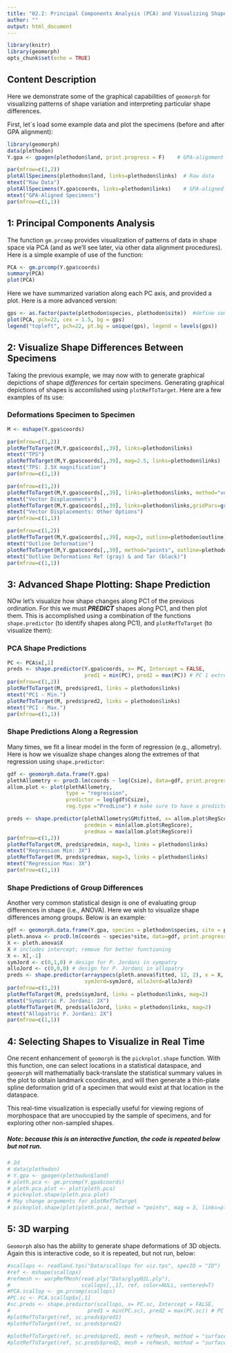 ---
title: "02.2: Principal Components Analysis (PCA) and Visualizing Shape Differences"
author: ""
output: html_document
---

```{r setup, include=FALSE, echo = TRUE, tidy = TRUE}
library(knitr)
library(geomorph)
opts_chunk$set(echo = TRUE)
```

## **Content Description**

Here we demonstrate some of the graphical capabilities of `geomorph` for visualizing patterns of shape variation and interpreting particular shape differences.

First, let´s load some example data and plot the specimens (before and after GPA alignment):
```{r eval=TRUE, out.width="80%"}
library(geomorph)
data(plethodon)
Y.gpa <- gpagen(plethodon$land, print.progress = F)    # GPA-alignment

par(mfrow=c(1,2)) 
plotAllSpecimens(plethodon$land, links=plethodon$links)  # Raw data
mtext("Raw Data")
plotAllSpecimens(Y.gpa$coords, links=plethodon$links)    # GPA-aligned data
mtext("GPA-Aligned Specimens")
par(mfrow=c(1,1)) 
```

## **1: Principal Components Analysis**

The function `gm.prcomp` provides visualization of patterns of data in shape space via PCA (and as we'll see later, via other data alignment procedures). Here is a simple example of use of the function:

```{r eval=TRUE}
PCA <- gm.prcomp(Y.gpa$coords)
summary(PCA)
plot(PCA)
```

Here we have summarized variation along each PC axis, and provided a plot. Here is a more advanced version:

```{r eval=TRUE}
gps <- as.factor(paste(plethodon$species, plethodon$site))  #define some groups for plotting
plot(PCA, pch=22, cex = 1.5, bg = gps) 
legend("topleft", pch=22, pt.bg = unique(gps), legend = levels(gps))
```


## **2: Visualize Shape Differences Between Specimens**

Taking the previous example, we may now with to generate graphical depictions of shape *differences* for certain specimens. Generating graphical depictions of shapes is accomlished using `plotRefToTarget`. Here are a few examples of its use: 

### Deformations Specimen to Specimen

```{r eval=TRUE}
M <- mshape(Y.gpa$coords)

par(mfrow=c(1,2))
plotRefToTarget(M,Y.gpa$coords[,,39], links=plethodon$links)
mtext("TPS")
plotRefToTarget(M,Y.gpa$coords[,,39], mag=2.5, links=plethodon$links)
mtext("TPS: 2.5X magnification")
par(mfrow=c(1,1))

par(mfrow=c(1,2))
plotRefToTarget(M,Y.gpa$coords[,,39], links=plethodon$links, method="vector", mag=3)
mtext("Vector Displacements")
plotRefToTarget(M,Y.gpa$coords[,,39], links=plethodon$links,gridPars=gridPar(pt.bg="red", link.col="green", pt.size = 1), method="vector", mag=3)
mtext("Vector Displacements: Other Options")
par(mfrow=c(1,1))

par(mfrow=c(1,2))
plotRefToTarget(M,Y.gpa$coords[,,39], mag=2, outline=plethodon$outline)  
mtext("Outline Deformation")
plotRefToTarget(M,Y.gpa$coords[,,39], method="points", outline=plethodon$outline)
mtext("Outline Deformations Ref (gray) & and Tar (black)")
par(mfrow=c(1,1))
```

## **3: Advanced Shape Plotting: Shape Prediction**

NOw let's visualize how shape changes along PC1 of the previous ordination. For this we must ***PREDICT*** shapes along PC1, and then plot them. This is accomplished using a combination of the functions `shape.predictor` (to identify shapes along PC1), and `plotRefToTarget` (to visualize them): 

### PCA Shape Predictions

```{r eval=TRUE}
PC <- PCA$x[,1]
preds <- shape.predictor(Y.gpa$coords, x= PC, Intercept = FALSE, 
                         pred1 = min(PC), pred2 = max(PC)) # PC 1 extremes, more technically
par(mfrow=c(1,2))
plotRefToTarget(M, preds$pred1, links = plethodon$links)
mtext("PC1 - Min.")
plotRefToTarget(M, preds$pred2, links = plethodon$links)
mtext("PC1 - Max.")
par(mfrow=c(1,1))
```

### Shape Predictions Along a Regression

Many times, we fit a linear model in the form of regression (e.g., allometry). Here is how we visualize shape changes along the extremes of that regression using `shape.predictor`:

```{r eval=TRUE}
gdf <- geomorph.data.frame(Y.gpa)
plethAllometry <- procD.lm(coords ~ log(Csize), data=gdf, print.progress = FALSE)
allom.plot <- plot(plethAllometry, 
                   type = "regression", 
                   predictor = log(gdf$Csize),
                   reg.type ="PredLine") # make sure to have a predictor 

preds <- shape.predictor(plethAllometry$GM$fitted, x= allom.plot$RegScore, Intercept = TRUE, 
                         predmin = min(allom.plot$RegScore), 
                         predmax = max(allom.plot$RegScore)) 
par(mfrow=c(1,2))
plotRefToTarget(M, preds$predmin, mag=3, links = plethodon$links)
mtext("Regression Min: 3X")
plotRefToTarget(M, preds$predmax, mag=3, links = plethodon$links)
mtext("Regression Max: 3X")
par(mfrow=c(1,1))
```

### Shape Predictions of Group Differences

Another very common statistical design is one of evaluating group differences in shape (i.e., ANOVA). Here we wish to visualize shape differences among groups. Below is an example:

```{r eval=TRUE}
gdf <- geomorph.data.frame(Y.gpa, species = plethodon$species, site = plethodon$site)
pleth.anova <- procD.lm(coords ~ species*site, data=gdf, print.progress = FALSE)
X <- pleth.anova$X
X # includes intercept; remove for better functioning 
X <- X[,-1]
symJord <- c(0,1,0) # design for P. Jordani in sympatry
alloJord <- c(0,0,0) # design for P. Jordani in allopatry
preds <- shape.predictor(arrayspecs(pleth.anova$fitted, 12, 2), x = X, Intercept = TRUE, 
                         symJord=symJord, alloJord=alloJord)
par(mfrow=c(1,2))
plotRefToTarget(M, preds$symJord, links = plethodon$links, mag=2)
mtext("Sympatric P. Jordani: 2X")
plotRefToTarget(M, preds$alloJord, links = plethodon$links, mag=2)
mtext("Allopatric P. Jordani: 2X")
par(mfrow=c(1,1))
```

## **4: Selecting Shapes to Visualize in Real Time**

One recent enhancement of `geomorph` is the `picknplot.shape` function. With this function, one can select locations in a statistical dataspace, and `geomorph` will mathematially back-translate the statistical summary values in the plot to obtain landmark coordinates, and will then generate a thin-plate spline deformation grid of a specimen that would exist at that location in the dataspace.  

This real-time visualization is especially useful for viewing regions of morphospace that are unoccupied by the sample of specimens, and for exploring other non-sampled shapes.

##### Note: because this is an interactive function, the code is repeated below but not run. 

```{r eval=TRUE}
# 2d
# data(plethodon) 
# Y.gpa <- gpagen(plethodon$land)
# pleth.pca <- gm.prcomp(Y.gpa$coords)
# pleth.pca.plot <- plot(pleth.pca)
# picknplot.shape(pleth.pca.plot) 
# May change arguments for plotRefToTarget
# picknplot.shape(plot(pleth.pca), method = "points", mag = 3, links=plethodon$links)
```

## **5: 3D warping**

`Geomorph` also has the ability to generate shape deformations of 3D objects. Again this is interactive code, so it is repeated, but not run, below:

```{r eval=TRUE}
#scallops <- readland.tps("Data/scallops for viz.tps", specID = "ID")
#ref <- mshape(scallops)
#refmesh <- warpRefMesh(read.ply("Data/glyp02L.ply"), 
#                       scallops[,,1], ref, color=NULL, centered=T)
#PCA.scallop <- gm.prcomp(scallops)
#PC.sc <- PCA.scallop$x[,1]
#sc.preds <- shape.predictor(scallops, x= PC.sc, Intercept = FALSE, 
#                         pred1 = min(PC.sc), pred2 = max(PC.sc)) # PC 1 extremes, more technically
#plotRefToTarget(ref, sc.preds$pred1)
#plotRefToTarget(ref, sc.preds$pred2)

#plotRefToTarget(ref, sc.preds$pred1, mesh = refmesh, method = "surface", mag = 1)
#plotRefToTarget(ref, sc.preds$pred2, mesh = refmesh, method = "surface", mag = 1)
```

